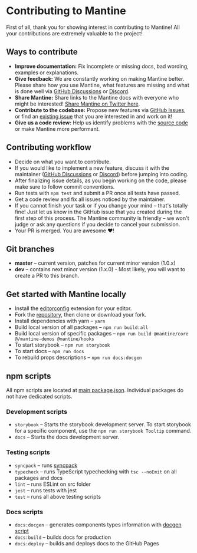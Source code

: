 

# Contributing to Mantine

First of all, thank you for showing interest in contributing to Mantine! All your contributions are extremely valuable to the project!

## Ways to contribute

- **Improve documentation:** Fix incomplete or missing docs, bad wording, examples or explanations.
- **Give feedback:** We are constantly working on making Mantine better. Please share how you use Mantine, what features are missing and what is done well via [GitHub Discussions](https://github.com/mantinedev/mantine/discussions/new) or [Discord](https://discord.gg/wbH82zuWMN).
- **Share Mantine:** Share links to the Mantine docs with everyone who might be interested! [Share Mantine on Twitter here](https://twitter.com/intent/tweet?text=Mantine%20%E2%80%93%20new%20React%20library%20with%20100%2B%20components%20and%20hooks.%20It%20has%20native%20dark%20theme%20support%20and%20focuses%20on%20accessibility%20and%20usability.%0A%0Ahttp%3A%2F%2Fmantine.dev%0A%0A%23reactjs%20).
- **Contribute to the codebase:** Propose new features via [GitHub Issues](https://github.com/mantinedev/mantine/issues/new), or find an [existing issue](https://github.com/mantinedev/mantine/labels/help%20wanted) that you are interested in and work on it!
- **Give us a code review:** Help us identify problems with the [source code](https://github.com/mantinedev/mantine/tree/master/src) or make Mantine more performant.

## Contributing workflow

- Decide on what you want to contribute.
- If you would like to implement a new feature, discuss it with the maintainer ([GitHub Discussions](https://github.com/mantinedev/mantine/discussions/new) or [Discord](https://discord.gg/wbH82zuWMN)) before jumping into coding.
- After finalizing issue details, as you begin working on the code, please make sure to follow commit conventions.
- Run tests with `npm test` and submit a PR once all tests have passed.
- Get a code review and fix all issues noticed by the maintainer.
- If you cannot finish your task or if you change your mind – that's totally fine! Just let us know in the GitHub issue that you created during the first step of this process. The Mantine community is friendly – we won't judge or ask any questions if you decide to cancel your submission.
- Your PR is merged. You are awesome ❤️!

## Git branches

- **master** – current version, patches for current minor version (1.0.x)
- **dev** – contains next minor version (1.x.0) - Most likely, you will want to create a PR to this branch.

## Get started with Mantine locally

- Install the [editorconfig](https://editorconfig.org/) extension for your editor.
- Fork the [repository](https://github.com/mantinedev/mantine), then clone or download your fork.
- Install dependencies with yarn – `yarn`
- Build local version of all packages – `npm run build:all`
- Build local version of specific packages – `npm run build @mantine/core @/mantine-demos @mantine/hooks`
- To start storybook – `npm run storybook`
- To start docs – `npm run docs`
- To rebuild props descriptions – `npm run docs:docgen`

## npm scripts

All npm scripts are located at [main package.json](https://github.com/mantinedev/mantine/blob/master/package.json).
Individual packages do not have dedicated scripts.

### Development scripts

- `storybook` – Starts the storybook development server. To start storybook for a specific component, use the `npm run storybook Tooltip` command.
- `docs` – Starts the docs development server.

### Testing scripts

- `syncpack` – runs [syncpack](https://www.npmjs.com/package/syncpack)
- `typecheck` – runs TypeScript typechecking with `tsc --noEmit` on all packages and docs
- `lint` – runs ESLint on src folder
- `jest` – runs tests with jest
- `test` – runs all above testing scripts

### Docs scripts

- `docs:docgen` – generates components types information with [docgen script](https://github.com/mantinedev/mantine/blob/master/scripts/docgen.ts)
- `docs:build` – builds docs for production
- `docs:deploy` – builds and deploys docs to the GitHub Pages
